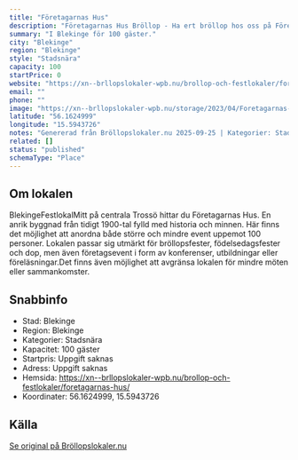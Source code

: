 ```yaml
---
title: "Företagarnas Hus"
description: "Företagarnas Hus Bröllop - Ha ert bröllop hos oss på Företagarnas Hus. Se vår fina Bröllopslokal. Skicka gärna en förfrågan så hjälper vi Er!"
summary: "I Blekinge för 100 gäster."
city: "Blekinge"
region: "Blekinge"
style: "Stadsnära"
capacity: 100
startPrice: 0
website: "https://xn--brllopslokaler-wpb.nu/brollop-och-festlokaler/foretagarnas-hus/"
email: ""
phone: ""
image: "https://xn--brllopslokaler-wpb.nu/storage/2023/04/Foretagarnas-Hus-brollop-_Custom_.webp"
latitude: "56.1624999"
longitude: "15.5943726"
notes: "Genererad från Bröllopslokaler.nu 2025-09-25 | Kategorier: Stadsnära"
related: []
status: "published"
schemaType: "Place"
---
```


## Om lokalen

BlekingeFestlokalMitt på centrala Trossö hittar du Företagarnas Hus. En anrik byggnad från tidigt 1900-tal fylld med historia och minnen. Här finns det möjlighet att anordna både större och mindre event uppemot 100 personer. Lokalen passar sig utmärkt för bröllopsfester, födelsedagsfester och dop, men även företagsevent i form av konferenser, utbildningar eller föreläsningar.Det finns även möjlighet att avgränsa lokalen för mindre möten eller sammankomster.

## Snabbinfo

- Stad: Blekinge
- Region: Blekinge
- Kategorier: Stadsnära
- Kapacitet: 100 gäster
- Startpris: Uppgift saknas
- Adress: Uppgift saknas
- Hemsida: https://xn--brllopslokaler-wpb.nu/brollop-och-festlokaler/foretagarnas-hus/
- Koordinater: 56.1624999, 15.5943726

## Källa

[Se original på Bröllopslokaler.nu](https://xn--brllopslokaler-wpb.nu/brollop-och-festlokaler/foretagarnas-hus/)
